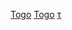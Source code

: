 {{Navbox
| name  = 多哥行政區劃
| title = [[多哥]][[多哥行政區劃|行政區劃]]
| listclass = hlist
| image = {{flagicon|Togo|size=30px}}
| list1 =
* [[中部区_(多哥)|中部]]
* [[卡拉区|卡拉]]
* [[濱海區_(多哥)|濱海]]
* [[高原區_(多哥)|高原]]
* [[草原區|草原]]
}}<noinclude>

[[Category:Togo subdivision templates|Togo]]
[[Category:Region (administrative country subdivision) templates|Togo]]
[[Category:Regions of Togo|τ]]

</noinclude>